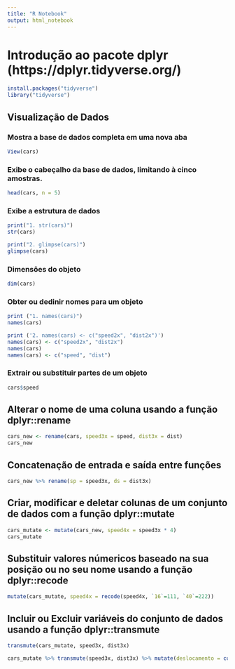 ```yaml
---
title: "R Notebook"
output: html_notebook
---
```


# Introdução ao pacote dplyr (https://dplyr.tidyverse.org/)

```r
install.packages("tidyverse")
library("tidyverse")
```

## Visualização de Dados

### Mostra a base de dados completa em uma nova aba

```r
View(cars)
```


### Exibe o cabeçalho da base de dados, limitando à cinco amostras.

```r
head(cars, n = 5)
```

### Exibe a estrutura de dados

```r
print("1. str(cars)")
str(cars)

print("2. glimpse(cars)")
glimpse(cars)
```
### Dimensões do objeto

```r
dim(cars)
```

### Obter ou dedinir nomes para um objeto

```r
print ("1. names(cars)")
names(cars)

print ('2. names(cars) <- c("speed2x", "dist2x")')
names(cars) <- c("speed2x", "dist2x")
names(cars)
names(cars) <- c("speed", "dist")
```

### Extrair ou substituir partes de um objeto

```r
cars$speed
```

## Alterar o nome de uma coluna usando a função dplyr::rename

```r
cars_new <- rename(cars, speed3x = speed, dist3x = dist)
cars_new
```

## Concatenação de entrada e saída entre funções

```r
cars_new %>% rename(sp = speed3x, ds = dist3x)
```

## Criar, modificar e deletar colunas de um conjunto de dados com a função dplyr::mutate

```r
cars_mutate <- mutate(cars_new, speed4x = speed3x * 4)
cars_mutate
```

## Substituir valores númericos baseado na sua posição ou no seu nome usando a função dplyr::recode

```r

mutate(cars_mutate, speed4x = recode(speed4x, `16`=111, `40`=222))

```

## Incluir ou Excluir variáveis do conjunto de dados usando a função dplyr::transmute

```r
transmute(cars_mutate, speed3x, dist3x)
```

```r
cars_mutate %>% transmute(speed3x, dist3x) %>% mutate(deslocamento = cut(speed3x, c(0, median(speed3x), Inf), c("menores", "maiores")))
```

